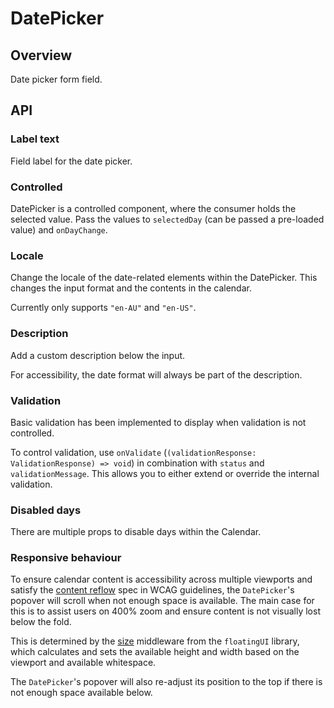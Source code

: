 
<Meta of={DatePickerStories} />

# DatePicker

<ResourceLinks
  sourceCode="https://github.com/cultureamp/kaizen-design-system/tree/main/packages/components/src/DatePicker"
  figma="https://www.figma.com/file/eZKEE5kXbEMY3lx84oz8iN/%F0%9F%92%9C-UI-Kit%3A-Heart?type=design&node-id=10458%3A45652&mode=design&t=4Mycc044XjC1WLin-1"
  designGuidelines="https://cultureamp.atlassian.net/wiki/spaces/DesignSystem/pages/3082061174/Date+Picker"
  className="!mb-8"
/>

<KAIOInstallation exportNames="DatePicker" />

## Overview

Date picker form field.

<Canvas of={DatePickerStories.Playground} />
<Controls of={DatePickerStories.Playground} />

## API

### Label text

Field label for the date picker.

<Canvas of={DatePickerStories.LabelText} />

### Controlled

DatePicker is a controlled component, where the consumer holds the selected value.
Pass the values to `selectedDay` (can be passed a pre-loaded value) and `onDayChange`.

<Canvas of={DatePickerStories.Controlled} />

### Locale

Change the locale of the date-related elements within the DatePicker.
This changes the input format and the contents in the calendar.

Currently only supports `"en-AU"` and `"en-US"`.

<Canvas of={DatePickerStories.Locale} />

### Description

Add a custom description below the input.

For accessibility, the date format will always be part of the description.

<Canvas of={DatePickerStories.Description} />

### Validation

Basic validation has been implemented to display when validation is not controlled.

To control validation, use `onValidate` (`(validationResponse: ValidationResponse) => void`)
in combination with `status` and `validationMessage`.
This allows you to either extend or override the internal validation.

<Canvas of={DatePickerStories.Validation} />

### Disabled days

There are multiple props to disable days within the Calendar.

<Canvas of={DatePickerStories.DisabledDays} />
<Controls of={DatePickerStories.DisabledDays} />

### Responsive behaviour

To ensure calendar content is accessibility across multiple viewports and satisfy the [content reflow](https://www.w3.org/WAI/WCAG21/Understanding/reflow.html) spec in WCAG guidelines, the `DatePicker`'s popover will scroll when not enough space is available. The main case for this is to assist users on 400% zoom and ensure content is not visually lost below the fold.

<Canvas of={DatePickerStories.LimitedViewportHeight} />

This is determined by the [size](https://floating-ui.com/docs/size) middleware from the `floatingUI` library, which calculates and sets the available height and width based on the viewport and available whitespace.

<Canvas of={DatePickerStories.FullViewportHeight} />

The `DatePicker`'s popover will also re-adjust its position to the top if there is not enough space available below.

<Canvas of={DatePickerStories.AboveIfAvailable} />
